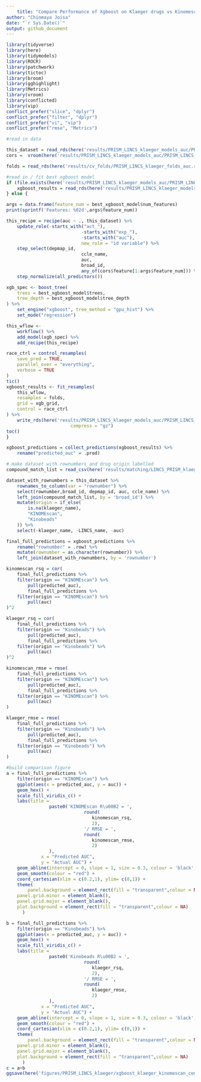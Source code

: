 ```yaml
---
	title: "Compare Performance of Xgboost on Klaeger drugs vs Kinomescan drugs"
author: "Chinmaya Joisa"
date: "`r Sys.Date()`"
output: github_document
---
```

	
```r
library(tidyverse)
library(here)
library(tidymodels)
library(ROCR)
library(patchwork)
library(tictoc)
library(broom)
library(gghighlight)
library(Metrics)
library(vroom)
library(conflicted)
library(vip)
conflict_prefer("slice", "dplyr")
conflict_prefer("filter", "dplyr")
conflict_prefer("vi", "vip")
conflict_prefer("rmse", "Metrics")
```

```r
#read in data 

this_dataset = read_rds(here('results/PRISM_LINCS_klaeger_models_auc/PRISM_LINCS_klaeger_data_for_ml_5000feat_auc.rds.gz'))
cors =  vroom(here('results/PRISM_LINCS_klaeger_models_auc/PRISM_LINCS_klaeger_data_feature_correlations_auc.csv'))

folds = read_rds(here('results/cv_folds/PRISM_LINCS_klaeger_folds_auc.rds.gz'))
```

```r
#read in / fit best xgboost model 
if (file.exists(here('results/PRISM_LINCS_klaeger_models_auc/PRISM_LINCS_klaeger_tuned_xgboost_regression_model_auc.rds.gz'))) {
	xgboost_results = read_rds(here('results/PRISM_LINCS_klaeger_models_auc/PRISM_LINCS_klaeger_tuned_xgboost_regression_model_auc.rds.gz'))
} else { 

args = data.frame(feature_num = best_xgboost_model$num_features)
print(sprintf('Features: %02d',args$feature_num))

this_recipe = recipe(auc ~ ., this_dataset) %>%
	update_role(-starts_with("act_"),
							-starts_with("exp_"),
							-starts_with("auc"),
							new_role = "id variable") %>%
	step_select(depmap_id,
							ccle_name,
							auc,
							broad_id,
							any_of(cors$feature[1:args$feature_num])) %>% 
	step_normalize(all_predictors())

xgb_spec <- boost_tree(
	trees = best_xgboost_model$trees, 
	tree_depth = best_xgboost_model$tree_depth                
) %>% 
	set_engine("xgboost", tree_method = "gpu_hist") %>% 
	set_mode("regression")

this_wflow <-
	workflow() %>%
	add_model(xgb_spec) %>%
	add_recipe(this_recipe) 

race_ctrl = control_resamples(
	save_pred = TRUE, 
	parallel_over = "everything",
	verbose = TRUE
)
tic()
xgboost_results <- fit_resamples(
	this_wflow,
	resamples = folds,
	grid = xgb_grid,
	control = race_ctrl
) %>% 
	write_rds(here('results/PRISM_LINCS_klaeger_models_auc/PRISM_LINCS_klaeger_tuned_xgboost_regression_model_auc.rds.gz'),
						compress = "gz")
toc()
}

xgboost_predictions = collect_predictions(xgboost_results) %>% 
	rename("predicted_auc" = .pred)
```

```r
# make dataset with rownumbers and drug origin labelled 
compound_match_list = read_csv(here('results/matching/LINCS_PRISM_klaeger_combined_drug_matches_no_overlap.csv'))

dataset_with_rownumbers = this_dataset %>% 
	rownames_to_column(var = "rownumber") %>% 
	select(rownumber,broad_id, depmap_id, auc, ccle_name) %>% 
	left_join(compound_match_list, by = 'broad_id') %>% 
	mutate(origin = if_else(
		is.na(klaeger_name),
		"KINOMEscan",
		"Kinobeads"
	)) %>% 
	select(-klaeger_name, -LINCS_name, -auc) 
```

```r

final_full_predictions = xgboost_predictions %>%
	rename("rownumber" = .row) %>% 
	mutate(rownumber = as.character(rownumber)) %>% 
	left_join(dataset_with_rownumbers, by = 'rownumber')

kinomescan_rsq = cor(
	final_full_predictions %>% 
	filter(origin == "KINOMEscan") %>% 
		pull(predicted_auc),
		final_full_predictions %>% 
	filter(origin == "KINOMEscan") %>% 
		pull(auc)
)^2

klaeger_rsq = cor(
	final_full_predictions %>% 
	filter(origin == "Kinobeads") %>% 
		pull(predicted_auc),
		final_full_predictions %>% 
	filter(origin == "Kinobeads") %>% 
		pull(auc)
)^2

kinomescan_rmse = rmse(
	final_full_predictions %>% 
	filter(origin == "KINOMEscan") %>% 
		pull(predicted_auc),
		final_full_predictions %>% 
	filter(origin == "KINOMEscan") %>% 
		pull(auc)
)

klaeger_rmse = rmse(
	final_full_predictions %>% 
	filter(origin == "Kinobeads") %>% 
		pull(predicted_auc),
		final_full_predictions %>% 
	filter(origin == "Kinobeads") %>% 
		pull(auc)
)

```

```r
#build comparison figure
a = final_full_predictions %>%
	filter(origin == "KINOMEscan") %>% 
	ggplot(aes(x = predicted_auc, y = auc)) +
	geom_hex() +
	scale_fill_viridis_c() +
	labs(title = 
			 	paste0('KINOMEscan R\u00B2 = ',
			 				 round(
			 				 	kinomescan_rsq,
			 				 	2),
			 				 '/ RMSE = ',
			 				 round(
			 				 	kinomescan_rmse,
			 				 	2)
			 	), 
			 x = "Predicted AUC",
			 y = "Actual AUC") +
	geom_abline(intercept = 0, slope = 1, size = 0.3, colour = 'black', linetype = 3) +
	geom_smooth(colour = "red") +
	coord_cartesian(xlim = c(0.2,1), ylim= c(0,1)) +
	theme(
		panel.background = element_rect(fill = "transparent",colour = NA),
    panel.grid.minor = element_blank(), 
    panel.grid.major = element_blank(),
    plot.background = element_rect(fill = "transparent",colour = NA)
      )

b = final_full_predictions %>%
	filter(origin == "Kinobeads") %>% 
	ggplot(aes(x = predicted_auc, y = auc)) +
	geom_hex() +
	scale_fill_viridis_c() +
	labs(title = 
			 	paste0('Kinobeads R\u00B2 = ',
			 				 round(
			 				 	klaeger_rsq,
			 				 	2),
			 				 '/ RMSE = ',
			 				 round(
			 				 	klaeger_rmse,
			 				 	2)
			 	), 
			 x = "Predicted AUC",
			 y = "Actual AUC") +
	geom_abline(intercept = 0, slope = 1, size = 0.3, colour = 'black', linetype = 3) +
	geom_smooth(colour = "red") +
	coord_cartesian(xlim = c(0.2,1), ylim= c(0,1)) +
	theme(
		panel.background = element_rect(fill = "transparent",colour = NA),
    panel.grid.minor = element_blank(), 
    panel.grid.major = element_blank(),
    plot.background = element_rect(fill = "transparent",colour = NA)
      )
c = a+b
ggsave(here('figures/PRISM_LINCS_klaeger/xgboost_klaeger_kinomescan_comparison.png'), height = 8, width = 12)
```

